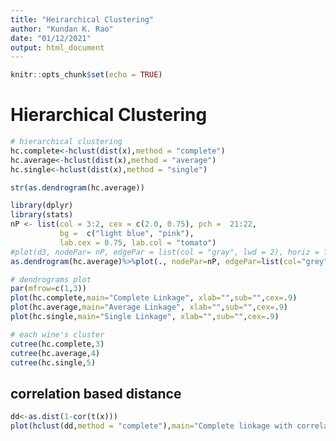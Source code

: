 ```yaml
---
title: "Heirarchical Clustering"
author: "Kundan K. Rao"
date: "01/12/2021"
output: html_document
---
```


```r
knitr::opts_chunk$set(echo = TRUE)
```

# Hierarchical Clustering

```r
# hierarchical clustering
hc.complete<-hclust(dist(x),method = "complete")
hc.average<-hclust(dist(x),method = "average")
hc.single<-hclust(dist(x),method = "single")
```

```r
str(as.dendrogram(hc.average))
```


```r
library(dplyr)
library(stats)
nP <- list(col = 3:2, cex = c(2.0, 0.75), pch =  21:22,
           bg =  c("light blue", "pink"),
           lab.cex = 0.75, lab.col = "tomato")
#plot(d3, nodePar= nP, edgePar = list(col = "gray", lwd = 2), horiz = TRUE)
as.dendrogram(hc.average)%>%plot(., nodePar=nP, edgePar=list(col="grey",lwd=2),horiz=T)
```

```r
# dendrograms plot
par(mfrow=c(1,3))
plot(hc.complete,main="Complete Linkage", xlab="",sub="",cex=.9)
plot(hc.average,main="Average Linkage", xlab="",sub="",cex=.9)
plot(hc.single,main="Single Linkage", xlab="",sub="",cex=.9)
```

```r
# each wine's cluster
cutree(hc.complete,3)
cutree(hc.average,4)
cutree(hc.single,5)
```

## correlation based distance

```r
dd<-as.dist(1-cor(t(x)))
plot(hclust(dd,method = "complete"),main="Complete linkage with correlation-based distance",xlab="",sub="")
```

